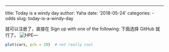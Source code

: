 ---
title: Today is a windy day
author: Yaha
date: '2018-05-24'
categories:
  - odds
slug: today-is-a-windy-day

就可以注册了，直接在 Sign up with one of the following: 下面选择 GitHub 就行了。
![HPE](/post/2018-05-24-today-is-a-windy-day_files/hpe_logo_s - 副本.png)---

```{r cool-plot, fig.cap='A cool plot.'}
plot(cars, pch = 20)  # not really cool
```


